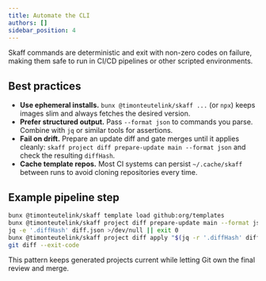```yaml
---
title: Automate the CLI
authors: []
sidebar_position: 4
---
```


Skaff commands are deterministic and exit with non-zero codes on failure, making them safe to run in CI/CD pipelines or other scripted environments.

## Best practices

- **Use ephemeral installs.** `bunx @timonteutelink/skaff ...` (or `npx`) keeps images slim and always fetches the desired version.
- **Prefer structured output.** Pass `--format json` to commands you parse. Combine with `jq` or similar tools for assertions.
- **Fail on drift.** Prepare an update diff and gate merges until it applies cleanly: `skaff project diff prepare-update main --format json` and check the resulting `diffHash`.
- **Cache template repos.** Most CI systems can persist `~/.cache/skaff` between runs to avoid cloning repositories every time.

## Example pipeline step

```bash
bunx @timonteutelink/skaff template load github:org/templates
bunx @timonteutelink/skaff project diff prepare-update main --format json > diff.json
jq -e '.diffHash' diff.json >/dev/null || exit 0
bunx @timonteutelink/skaff project diff apply "$(jq -r '.diffHash' diff.json)"
git diff --exit-code
```

This pattern keeps generated projects current while letting Git own the final review and merge.
